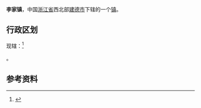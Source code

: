 {{Refimprove|time=2022-01-30T03:39:56+00:00}}
{{中国乡级行政区|33/01/82/113/000}}
'''李家镇'''，中国[[浙江省|浙江省]]西北部[[建德市|建德市]]下辖的一个[[镇|镇]]。

==行政区划==
现辖：<ref>{{PRC admin/ref sgc|33/01/82/113/000}}</ref>

{{PRC admin/children|33/01/82/113/000}}。

==参考资料==
{{reflist}}

{{PRC admin/navcat|33/01/82/113/000}}